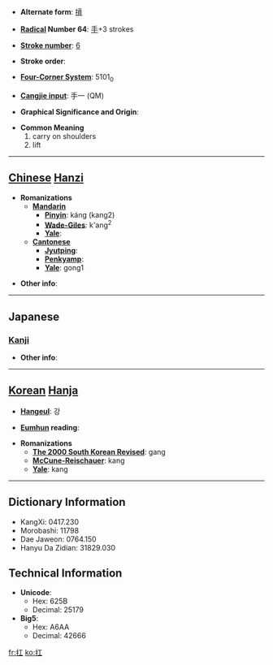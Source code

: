 * '''Alternate form''': [[摃]]

* '''[[Wiktionary:Chinese radical index| Radical]] Number 64''': [[Wiktionary:Chinese radical index 手|手]]+3 strokes

* '''[[Wiktionary:Chinese total strokes index|Stroke number]]''': [[Wiktionary:Chinese total strokes index 6|6]]

* '''Stroke order''': 

* '''[[Wiktionary:Chinese four corner index|Four-Corner System]]''': 5101<sub>0</sub>

* '''[[Wiktionary:Chinese Cangjie index|Cangjie input]]''': 手一 (QM)

* '''Graphical Significance and Origin''': 

* '''Common Meaning'''
*#carry on shoulders
*# lift


----

== [[Chinese]] [[Hanzi]] ==

* '''Romanizations'''
** '''[[Mandarin]]'''
*** '''[[Pinyin]]''': káng (kang2)
*** '''[[Wade-Giles]]''': k'ang<sup>2</sup>
*** '''[[Yale]]''': 
** '''[[Cantonese]]'''
*** '''[[Jyutping]]''':
*** '''[[Penkyamp]]''': 
*** '''[[Yale]]''': gong1

* '''Other info''': 

----

==Japanese==
===[[Kanji]]===
{{kanji|on readings=[[こう]] (kō)
|kun readings=[[あげる]] (ageru), [[かつぐ]] (katsugu)
}}

* '''Other info''':  

----

== [[Korean]] [[Hanja]] ==

* '''[[Hangeul]]''': 강

* '''[[Eumhun]] reading''': 

* '''Romanizations'''
** '''[[The 2000 South Korean Revised Romanization|The 2000 South Korean Revised]]''': gang
** '''[[McCune-Reischauer]]''': kang
** '''[[Yale]]''': kang

----

== Dictionary Information ==

* KangXi: 0417.230
* Morobashi: 11798
* Dae Jaweon: 0764.150
* Hanyu Da Zidian: 31829.030

== Technical Information ==

* '''Unicode''':
** Hex: 625B
** Decimal: 25179
* '''Big5''':
** Hex: A6AA
** Decimal: 42666

[[fr:扛]]
[[ko:扛]]